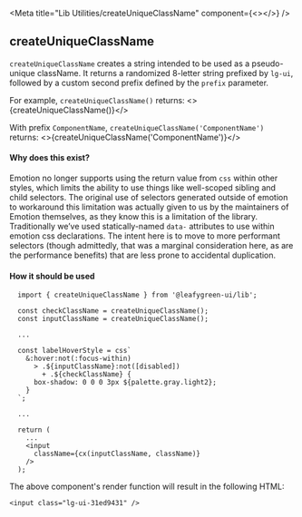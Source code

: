 <!--lib.stories.mdx -->

<Meta title="Lib Utilities/createUniqueClassName" component={<></>} />

## createUniqueClassName

`createUniqueClassName` creates a string intended to be used as a pseudo-unique className. 
It returns a randomized 8-letter string prefixed by `lg-ui`, followed by a custom second prefix defined by the `prefix` parameter.

For example, `createUniqueClassName()` returns: 
<>{createUniqueClassName()}</>

With prefix `ComponentName`, `createUniqueClassName('ComponentName')` returns: 
<>{createUniqueClassName('ComponentName')}</>

#### Why does this exist?

Emotion no longer supports using the return value from `css` within other styles, which limits the ability to use things like well-scoped sibling and child selectors. The original use of selectors generated outside of emotion to workaround this limitation was actually given to us by the maintainers of Emotion themselves, as they know this is a limitation of the library.
Traditionally we’ve used statically-named `data-` attributes to use within emotion css declarations. The intent here is to move to more performant selectors (though admittedly, that was a marginal consideration here, as are the performance benefits) that are less prone to accidental duplication.

#### How it should be used

```
  import { createUniqueClassName } from '@leafygreen-ui/lib';

  const checkClassName = createUniqueClassName();
  const inputClassName = createUniqueClassName();

  ...

  const labelHoverStyle = css`
    &:hover:not(:focus-within)
      > .${inputClassName}:not([disabled])
        + .${checkClassName} {
      box-shadow: 0 0 0 3px ${palette.gray.light2};
    }
  `;

  ...

  return (
    ...
    <input
      className={cx(inputClassName, className)}
    />
  );

```


The above component's render function will result in the following HTML:

```
<input class="lg-ui-31ed9431" />
```